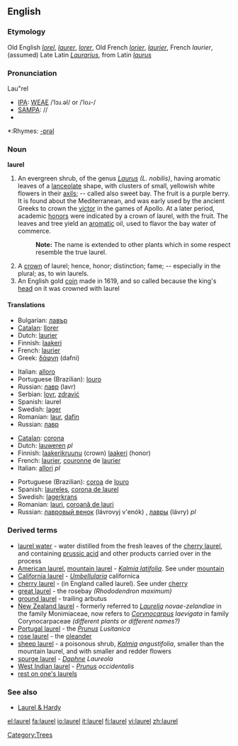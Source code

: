 ==English==

===Etymology===
Old English ''[[lorel]]'', ''[[laurer]]'', ''[[lorer]]'', Old French ''[[lorier]]'', ''[[laurier]]'', French ''laurier'', (assumed) Late Latin ''[[Laurarius]]'', from Latin ''[[laurus]]''

===Pronunciation===
Lau"rel
*[[IPA]]: [[WEAE]] /ˈlɔɹ.əl/ or /ˈloɹ-/
*[[SAMPA]]: //
*{{audio|en-us-laurel.ogg|Audio (US)}}

*:Rhymes: [[Rhymes:English:-ɒrəl|-ɒrəl]]

===Noun===
'''laurel'''

# An evergreen shrub, of the genus ''[[Laurus]] (L. nobilis)'', having aromatic leaves of a [[lanceolate]] shape, with clusters of small, yellowish white flowers in their [[axils]]; -- called also sweet bay. The fruit is a purple berry. It is found about the Mediterranean, and was early used by the ancient Greeks to crown the [[victor]] in the games of Apollo. At a later period, academic [[honor]]s were indicated by a crown of laurel, with the fruit. The leaves and tree yield an [[aromatic]] oil, used to flavor the bay water of commerce.
#:'''Note:''' The name is extended to other plants which in some respect resemble the true laurel.
# A [[crown]] of laurel; hence, honor; distinction; fame; -- especially in the plural; as, to win laurels.
# An English gold [[coin]] made in 1619, and so called because the king's [[head]] on it was crowned with laurel

====Translations====
{{trans-top|An evergreen shrub, of the genus ''Laurus''}}
*Bulgarian: [[лавър]] {{m}}
*[[Catalan]]: [[llorer]] {{m}}
*Dutch: [[laurier]] {{m}}
*Finnish: [[laakeri]]
*French: [[laurier]] {{m}}
*Greek: [[δάφνη]] (dafni)
{{trans-mid}}
*Italian: [[alloro]] {{m}}
*Portuguese (Brazilian): [[louro]] {{m}}
*Russian: [[лавр]] (lavr) {{m}}
*Serbian: [[lovr]], [[zdravić]]
*Spanish: laurel {{m}}
*Swedish: [[lager]]
*Romanian: [[laur]], [[dafin]]
*Russian: [[лавр]]
{{trans-bottom}}

{{trans-top|A crown of laurel}}
*[[Catalan]]: [[corona]]
*Dutch: [[lauweren]] ''pl''
*Finnish: [[laakerikruunu]] (crown) [[laakeri]] (honor)
*French: [[laurier]], [[couronne]] de [[laurier]]
*Italian: [[allori]] {{m}} ''pl''
{{trans-mid}}
*Portuguese (Brazilian): [[coroa]] de [[louro]]
*Spanish: [[laureles]], [[corona de laurel]]
*Swedish: [[lagerkrans]]
*Romanian: [[lauri]], [[coroană de lauri]]
*Russian: [[лавровый венок]] (lávrovyj v'enók) {{m}}, [[лавры]] (lávry) ''pl''
{{trans-bottom}}

===Derived terms===
* [[laurel water]] - water distilled from the fresh leaves of the [[cherry laurel]], and containing [[prussic acid]] and other products carried over in the process
* [[American laurel]], [[mountain laurel]] - ''[[Kalmia latifolia]]''. See under [[mountain]]
* [[California laurel]] - ''[[Umbellularia]]'' californica
* [[cherry laurel]] - (in England called laurel). See under [[cherry]]
* [[great laurel]] - the rosebay ''(Rhododendron maximum)''
* [[ground laurel]] - trailing arbutus
* [[New Zealand laurel]] - formerly referred to ''[[Laurelia]] novae-zelandiae'' in the family Monimiaceae, now refers to ''[[Corynocarpus]] laevigata'' in family Corynocarpaceae ''(different plants or different names?)''
* [[Portugal laurel]] - the ''[[Prunus]] Lusitanica''
* [[rose laurel]] - the [[oleander]]
* [[sheep laurel]] - a poisonous shrub, ''[[Kalmia]] angustifolia'', smaller than the mountain laurel, and with smaller and redder flowers
* [[spurge laurel]] - ''[[Daphne]] Laureola''
* [[West Indian laurel]] - ''[[Prunus]] occidentalis''
* [[rest on one's laurels]]

===See also===
*[[Laurel & Hardy]]

[[Category:Trees]]

[[el:laurel]]
[[fa:laurel]]
[[io:laurel]]
[[it:laurel]]
[[fi:laurel]]
[[vi:laurel]]
[[zh:laurel]]